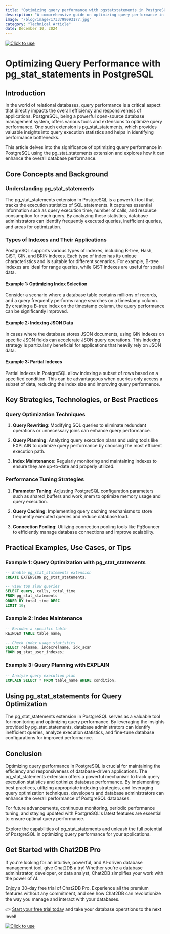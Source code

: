 ```yaml
---
title: "Optimizing query performance with pgstatstatements in PostgreSQL"
description: "A comprehensive guide on optimizing query performance in PostgreSQL using pg_stat_statements extension."
image: "/blog/image/1733799093177.jpg"
category: "Technical Article"
date: December 10, 2024
---
```

[![Click to use](/image/blog/bg/chat2db1.png)](https://app.chat2db.ai/)
# Optimizing Query Performance with pg_stat_statements in PostgreSQL


<Authors date="December 10, 2024">
  <Author name="Ethan Clarke" link="https://chat2db.ai" />
</Authors>

## Introduction

In the world of relational databases, query performance is a critical aspect that directly impacts the overall efficiency and responsiveness of applications. PostgreSQL, being a powerful open-source database management system, offers various tools and extensions to optimize query performance. One such extension is pg_stat_statements, which provides valuable insights into query execution statistics and helps in identifying performance bottlenecks.

This article delves into the significance of optimizing query performance in PostgreSQL using the pg_stat_statements extension and explores how it can enhance the overall database performance.

## Core Concepts and Background

### Understanding pg_stat_statements

The pg_stat_statements extension in PostgreSQL is a powerful tool that tracks the execution statistics of SQL statements. It captures essential information such as query execution time, number of calls, and resource consumption for each query. By analyzing these statistics, database administrators can identify frequently executed queries, inefficient queries, and areas for optimization.

### Types of Indexes and Their Applications

PostgreSQL supports various types of indexes, including B-tree, Hash, GiST, GIN, and BRIN indexes. Each type of index has its unique characteristics and is suitable for different scenarios. For example, B-tree indexes are ideal for range queries, while GiST indexes are useful for spatial data.

#### Example 1: Optimizing Index Selection

Consider a scenario where a database table contains millions of records, and a query frequently performs range searches on a timestamp column. By creating a B-tree index on the timestamp column, the query performance can be significantly improved.

#### Example 2: Indexing JSON Data

In cases where the database stores JSON documents, using GIN indexes on specific JSON fields can accelerate JSON query operations. This indexing strategy is particularly beneficial for applications that heavily rely on JSON data.

#### Example 3: Partial Indexes

Partial indexes in PostgreSQL allow indexing a subset of rows based on a specified condition. This can be advantageous when queries only access a subset of data, reducing the index size and improving query performance.

## Key Strategies, Technologies, or Best Practices

### Query Optimization Techniques

1. **Query Rewriting**: Modifying SQL queries to eliminate redundant operations or unnecessary joins can enhance query performance.

2. **Query Planning**: Analyzing query execution plans and using tools like EXPLAIN to optimize query performance by choosing the most efficient execution path.

3. **Index Maintenance**: Regularly monitoring and maintaining indexes to ensure they are up-to-date and properly utilized.

### Performance Tuning Strategies

1. **Parameter Tuning**: Adjusting PostgreSQL configuration parameters such as shared_buffers and work_mem to optimize memory usage and query execution.

2. **Query Caching**: Implementing query caching mechanisms to store frequently executed queries and reduce database load.

3. **Connection Pooling**: Utilizing connection pooling tools like PgBouncer to efficiently manage database connections and improve scalability.

## Practical Examples, Use Cases, or Tips

### Example 1: Query Optimization with pg_stat_statements

```sql
-- Enable pg_stat_statements extension
CREATE EXTENSION pg_stat_statements;

-- View top slow queries
SELECT query, calls, total_time
FROM pg_stat_statements
ORDER BY total_time DESC
LIMIT 10;
```

### Example 2: Index Maintenance

```sql
-- Reindex a specific table
REINDEX TABLE table_name;

-- Check index usage statistics
SELECT relname, indexrelname, idx_scan
FROM pg_stat_user_indexes;
```

### Example 3: Query Planning with EXPLAIN

```sql
-- Analyze query execution plan
EXPLAIN SELECT * FROM table_name WHERE condition;
```

## Using pg_stat_statements for Query Optimization

The pg_stat_statements extension in PostgreSQL serves as a valuable tool for monitoring and optimizing query performance. By leveraging the insights provided by pg_stat_statements, database administrators can identify inefficient queries, analyze execution statistics, and fine-tune database configurations for improved performance.

## Conclusion

Optimizing query performance in PostgreSQL is crucial for maintaining the efficiency and responsiveness of database-driven applications. The pg_stat_statements extension offers a powerful mechanism to track query execution statistics and optimize database performance. By implementing best practices, utilizing appropriate indexing strategies, and leveraging query optimization techniques, developers and database administrators can enhance the overall performance of PostgreSQL databases.

For future advancements, continuous monitoring, periodic performance tuning, and staying updated with PostgreSQL's latest features are essential to ensure optimal query performance.

Explore the capabilities of pg_stat_statements and unleash the full potential of PostgreSQL in optimizing query performance for your applications.


## Get Started with Chat2DB Pro

If you're looking for an intuitive, powerful, and AI-driven database management tool, give Chat2DB a try! Whether you're a database administrator, developer, or data analyst, Chat2DB simplifies your work with the power of AI.

Enjoy a 30-day free trial of Chat2DB Pro. Experience all the premium features without any commitment, and see how Chat2DB can revolutionize the way you manage and interact with your databases.

👉 [Start your free trial today](https://app.chat2db.ai/) and take your database operations to the next level!

[![Click to use](/image/blog/bg/chat2db.jpg)](https://app.chat2db.ai/)